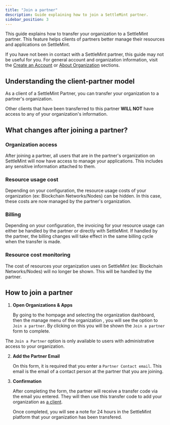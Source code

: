```yaml
---
title: "Join a partner"
description: Guide explaining how to join a SettleMint partner.
sidebar_position: 3
---
```


This guide explains how to transfer your organization to a SettleMint partner.
This feature helps clients of partners better manage their resources and
applications on SettleMint.

<Callout type="info">

If you have not been in contact with a SettleMint partner, this guide may not be
useful for you. For general account and organization information, visit the
[Create an Account](/launching-the-platform/managed-cloud-deployment/create-an-account)
or
[About Organization](/launching-the-platform/managed-cloud-deployment/about-organizations)
sections.

</Callout>

## Understanding the client-partner model


As a client of a SettleMint Partner, you can transfer your organization to a
partner's organization.

Other clients that have been transferred to this partner **WILL NOT** have
access to any of your organization's information.

## What changes after joining a partner?

### Organization access

After joining a partner, all users that are in the partner's organization on
SettleMint will now have access to manage your applications. This includes any
sensitive information attached to them.

### Resource usage cost

Depending on your configuration, the resource usage costs of your organization
(ex: Blockchain Networks/Nodes) can be hidden. In this case, these costs are now
managed by the partner's organization.

### Billing

Depending on your configuration, the invoicing for your resource usage can
either be handled by the partner or directly with SettleMint. If handled by the
partner, the billing changes will take effect in the same billing cycle when the
transfer is made.

### Resource cost monitoring

The cost of resources your organization uses on SettleMint (ex: Blockchain
Networks/Nodes) will no longer be shown. This will be handled by the partner.

## How to join a partner

1. **Open Organizations & Apps**

   By going to the hompage and selecting the organization dashboard, then the
   manage menu of the organization , you will see the option to
   `Join a partner`. By clicking on this you will be shown the `Join a partner`
   form to complete.

<Callout type="info">

The `Join a Partner` option is only available to users with administrative
access to your organization.

</Callout>

2. **Add the Partner Email**

   On this form, it is required that you enter a `Partner Contact email`. This
   email is the email of a contact person at the partner that you are joining.

3. **Confirmation**

   After completing the form, the partner will receive a transfer code via the
   email you entered. They will then use this transfer code to add your
   organization as [a client](/account-billing/add-a-client).

   Once completed, you will see a note for 24 hours in the SettleMint platform
   that your organization has been transfered.
